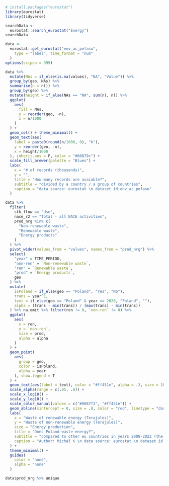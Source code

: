 ```r
# install.packages("eurostat")
library(eurostat)
library(tidyverse)
```
```r
searchData <- 
  eurostat::search_eurostat("Energy")
searchData
```
```r
data <- 
  eurostat::get_eurostat("env_ac_pefasu",
    type = "label", time_format = "num"
  )
options(scipen = 999)

data %>%
  mutate(NAs = if_else(is.na(values), "NA", "Value")) %>%
  group_by(geo, NAs) %>%
  summarise(n = n()) %>%
  group_by(geo) %>%
  mutate(height = if_else(NAs == "NA", sum(n), n)) %>%
  ggplot(
    aes(
      fill = NAs,
      y = reorder(geo, -n),
      x = n/1000
    )
  ) + 
  geom_col() + theme_minimal() +
  geom_text(aes(
    label = paste0(round(n/1000, 0), "k"), 
    y = reorder(geo, -n),
    x = height/1000
  ), inherit.aes = F, color = "#60879c") +
  scale_fill_brewer(palette = "Blues") +
  labs(
    x = "# of records (thousends)",
    y = "",
    title = "How many records are avaiable?",
    subtitle = "divided by a country / a group of countries",
    caption = "data source: eurostat \n dataset id:env_ac_pefasu"
  )
```
```r
data %>%
  filter(
    stk_flow == "Use",
    nace_r2 == "Total - all NACE activities",
    prod_nrg %in% c(
      "Non-renewable waste",
      "Renewable waste",
      "Energy products"
    )
  ) %>% 
  pivot_wider(values_from = "values", names_from = "prod_nrg") %>%
  select(
    "year" = TIME_PERIOD,
    "non-ren" = `Non-renewable waste`,
    "ren" = `Renewable waste`,
    "prod" = `Energy products`,
    geo
  ) %>% 
  mutate(
    isPoland = if_else(geo == "Poland", "Yes", "No"),
    trans = year^1,
    text = if_else(geo == "Poland" & year == 2020, "Poland", ""),
    alpha = (trans - min(trans)) / (max(trans) - min(trans))
  ) %>% na.omit %>% filter(ren != 0, `non-ren` != 0) %>%
  ggplot(
    aes(
      x = ren,
      y = `non-ren`,
      size = prod,
      alpha = alpha
    )
  ) +
  geom_point(
    aes(
      group = geo,
      color = isPoland,
      alpha = year
    ), show.legend = T
  ) +
  geom_text(aes(label = text), color = "#ff451e", alpha = .3, size = 10) +
  scale_alpha(range = c(.05, .8)) +
  scale_x_log10() +
  scale_y_log10() +
  scale_color_manual(values = c("#0087f3", "#ff451e")) +
  geom_abline(xintercept = 0, size = .8, color = "red", linetype = "dashed", alpha = .6) +
  labs(
    x = "Waste of renewable energy (Terajules)",
    y = "Waste of non-renewable energy (Terajules)",
    size = "Energy production",
    title = "Does Poland waste energy?",
    subtitle = "compared to other eu countries in years 2008-2022 (the darker, the more recent)",
    caption = "Author: Michał K \n data source: eurostat \n dataset id:env_ac_pefasu"
  ) +
  theme_minimal() + 
  guides(
    color = "none",
    alpha = "none"
  )

data$prod_nrg %>% unique
```

